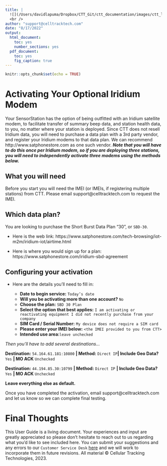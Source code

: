 ```yaml
---
title: |
  ![](/Users/davidlapuma/Dropbox/CTT_Git/ctt_documentation/images/ctt_logo.png){width=3in}  
  <br />
author: "support@celltracktech.com"
date: "8/17/2022"
output:
  html_document:
    toc: yes
    number_sections: yes
  pdf_document:
    toc: yes
    fig_caption: true
---
```


```r
knitr::opts_chunk$set(echo = TRUE)
```

# Activating Your Optional Iridium Modem

Your SensorStation has the option of being outfitted with an Iridium satellite modem, to facilitate transfer of summary beep data, and station health data, to you, no matter where your station is deployed. Since CTT does not resell Iridium data, you will need to purchase a data plan with a 3rd party vendor, and register your Iridium modems to that data plan. We can recommend http://www.satphonestore.com as one such vendor. ***Note that you will have to do this once per Iridium modem, so if you are deploying three stations, you will need to independently activate three modems using the methods below.***

## What you will need

Before you start you will need the IMEI (or IMEIs, if registering multiple stations) from CTT. Please email support@celltracktech.com to request the IMEI.

## Which data plan?

You are looking to purchase the Short Burst Data Plan "30", or `SBD-30`.

* Here is the web link: https://www.satphonestore.com/tech-browsing/iot-m2m/iridium-iot/airtime.html

* Here is where you would sign up for a plan: https://www.satphonestore.com/iridium-sbd-agreement

## Configuring your activation

* Here are the details you’ll need to fill in:

  * **Date to begin service:** `Today’s date`
  * **Will you be activating more than one account?** `No`
  * **Choose the plan:** `SBD 30 Plan`
  * **Select the option that best applies:** `I am activating or reactivating equipment I did not recently purchase from your company`
  * **SIM Card / Serial Number:** `My device does not require a SIM card`
  * **Please enter your IMEI below:** `<the IMEI provided to you from CTT>`
  * **Intended use area:**`leave unchecked`

*Then you’ll have to add several destinations...*

**Destination:** `54.164.61.181:10800` **| Method:** `Direct IP`**| Include Geo Data?** `Yes` **| MO ACK** `Unchecked`

**Destination:** `44.194.85.30:10799` **| Method:** `Direct IP` **| Include Geo Data?** `Yes` **| MO ACK** `Unchecked`

**Leave everything else as default.**

Once you have completed the activation, email support@celltracktech.com and let us know so we can complete final testing.

# Final Thoughts

This User Guide is a living document. Your experiences and input are greatly appreciated so please don't hesitate to reach out to us regarding what you'd like to see included here. You can submit your suggestions and any errors to our `Customer Service Desk` [here](https://celltracktech.com/pages/customer-service-desk-csd) and we will work to incorporate them in future revisions. All material © Cellular Tracking Technologies, 2023.